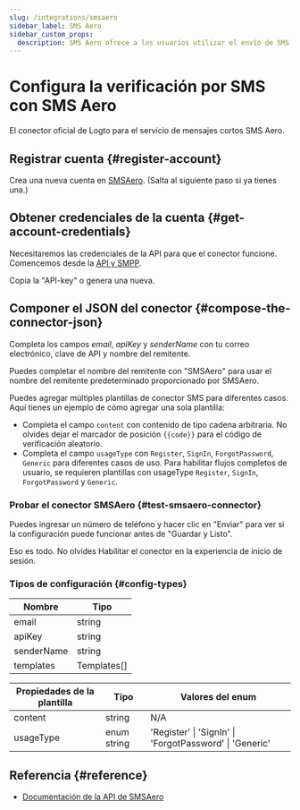 ```yaml
---
slug: /integrations/smsaero
sidebar_label: SMS Aero
sidebar_custom_props:
  description: SMS Aero ofrece a los usuarios utilizar el envío de SMS en 5 minutos sin necesidad de ver el contrato. A los desarrolladores se les ofrece una API conveniente con clases accesibles y soporte de chat 24x7.
---
```



# Configura la verificación por SMS con SMS Aero

El conector oficial de Logto para el servicio de mensajes cortos SMS Aero.

<GuideTip />

## Registrar cuenta \{#register-account}

Crea una nueva cuenta en [SMSAero](https://smsaero.ru/). (Salta al siguiente paso si ya tienes una.)

## Obtener credenciales de la cuenta \{#get-account-credentials}

Necesitaremos las credenciales de la API para que el conector funcione. Comencemos desde
la [API y SMPP](https://smsaero.ru/cabinet/settings/apikey/).

Copia la "API-key" o genera una nueva.

## Componer el JSON del conector \{#compose-the-connector-json}

Completa los campos _email_, _apiKey_ y _senderName_ con tu correo electrónico, clave de API y nombre del remitente.

Puedes completar el nombre del remitente con "SMSAero" para usar el nombre del remitente predeterminado proporcionado por SMSAero.

Puedes agregar múltiples plantillas de conector SMS para diferentes casos. Aquí tienes un ejemplo de cómo agregar una sola plantilla:

- Completa el campo `content` con contenido de tipo cadena arbitraria. No olvides dejar el marcador de posición `{{code}}` para
  el código de verificación aleatorio.
- Completa el campo `usageType` con `Register`, `SignIn`, `ForgotPassword`, `Generic` para diferentes casos de uso.
  Para habilitar flujos completos de usuario, se requieren plantillas con usageType `Register`, `SignIn`, `ForgotPassword` y `Generic`.

### Probar el conector SMSAero \{#test-smsaero-connector}

Puedes ingresar un número de teléfono y hacer clic en "Enviar" para ver si la configuración puede funcionar antes de "Guardar y Listo".

Eso es todo. No olvides <MainSiteUrl href="/connectors/sms-connectors/#enable-phone-number-for-end-user-flows">Habilitar el conector en la experiencia de inicio de sesión</MainSiteUrl>.

### Tipos de configuración \{#config-types}

| Nombre     | Tipo        |
| ---------- | ----------- |
| email      | string      |
| apiKey     | string      |
| senderName | string      |
| templates  | Templates[] |

| Propiedades de la plantilla | Tipo        | Valores del enum                                        |
| --------------------------- | ----------- | ------------------------------------------------------- |
| content                     | string      | N/A                                                     |
| usageType                   | enum string | 'Register' \| 'SignIn' \| 'ForgotPassword' \| 'Generic' |

## Referencia \{#reference}

- [Documentación de la API de SMSAero](https://smsaero.ru/integration/documentation/api/)
